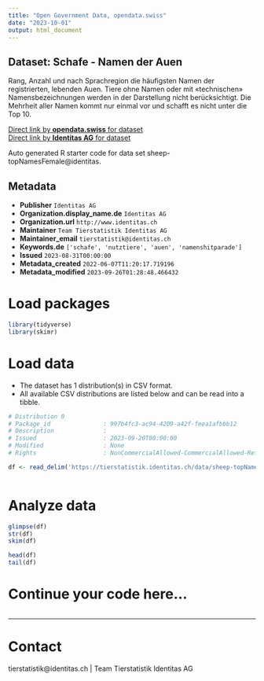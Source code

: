 ```yaml
---
title: "Open Government Data, opendata.swiss"
date: "2023-10-01"
output: html_document
---
```


## Dataset: Schafe - Namen der Auen

Rang, Anzahl und nach Sprachregion die häufigsten Namen der registrierten, lebenden Auen. Tiere ohne Namen oder mit «technischen» Namensbezeichnungen werden in der Darstellung nicht berücksichtigt. Die Mehrheit aller Namen kommt nur einmal vor und schafft es nicht unter die Top 10.

[Direct link by **opendata.swiss** for dataset](https://opendata.swiss/de/dataset/schafe-namen-der-auen)<br>
[Direct link by **Identitas AG** for dataset](https://tierstatistik.identitas.ch/)

Auto generated R starter code for data set sheep-topNamesFemale@identitas.

## Metadata

- **Publisher** `Identitas AG`
- **Organization.display_name.de** `Identitas AG`
- **Organization.url** `http://www.identitas.ch`
- **Maintainer** `Team Tierstatistik Identitas AG`
- **Maintainer_email** `tierstatistik@identitas.ch`
- **Keywords.de** `['schafe', 'nutztiere', 'auen', 'namenshitparade']`
- **Issued** `2023-08-31T00:00:00`
- **Metadata_created** `2022-06-07T11:20:17.719196`
- **Metadata_modified** `2023-09-26T01:28:48.466432`


# Load packages

```r

library(tidyverse)
library(skimr)

```

# Load data

-   The dataset has 1 distribution(s) in CSV format.
-   All available CSV distributions are listed below and can be read into a tibble.

```r

# Distribution 0
# Package_id               : 997b4fc3-ac94-4209-a42f-feea1afbbb12
# Description              : 
# Issued                   : 2023-09-20T00:00:00
# Modified                 : None
# Rights                   : NonCommercialAllowed-CommercialAllowed-ReferenceRequired

df <- read_delim('https://tierstatistik.identitas.ch/data/sheep-topNamesFemale.csv')



```

# Analyze data

```r

glimpse(df)
str(df)
skim(df)

head(df)
tail(df)

```

# Continue your code here...

```r

```

------------------------------------------------------------------------

# Contact

tierstatistik@identitas.ch | Team Tierstatistik Identitas AG

